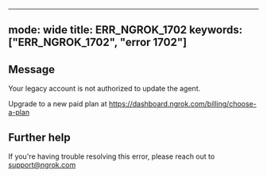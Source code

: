 
---
mode: wide
title: ERR_NGROK_1702
keywords: ["ERR_NGROK_1702", "error 1702"]
---

## Message
Your legacy account is not authorized to update the agent. 

Upgrade to a new paid plan at https://dashboard.ngrok.com/billing/choose-a-plan




## Further help
If you're having trouble resolving this error, please reach out to [support@ngrok.com](mailto:support@ngrok.com?subject=Help%20with%20ERR_NGROK_1702)

